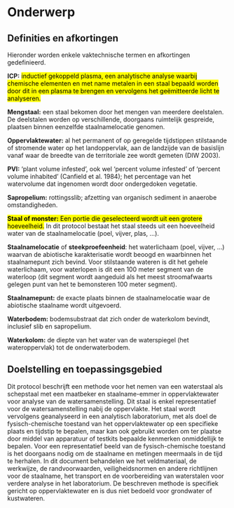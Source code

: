 # Onderwerp

## Definities en afkortingen

Hieronder worden enkele vaktechnische termen en afkortingen gedefinieerd.

**ICP:** [inductief gekoppeld plasma, een analytische analyse waarbij chemische elementen en met name metalen in een staal bepaald worden door dit in een plasma te brengen en vervolgens het geëmitteerde licht te analyseren.]{.mark}

**Mengstaal:** een staal bekomen door het mengen van meerdere deelstalen. De deelstalen worden op verschillende, doorgaans ruimtelijk gespreide, plaatsen binnen eenzelfde staalnamelocatie genomen.

**Oppervlaktewater:** al het permanent of op geregelde tijdstippen stilstaande of stromende water op het landoppervlak, aan de landzijde van de basislijn vanaf waar de breedte van de territoriale zee wordt gemeten (DIW 2003).

**PVI:** 'plant volume infested', ook wel 'percent volume infested' of 'percent volume inhabited' (Canfield et al. 1984); het percentage van het watervolume dat ingenomen wordt door ondergedoken vegetatie.

**Sapropelium:** rottingsslib; afzetting van organisch sediment in anaerobe omstandigheden.

[**Staal of monster:** Een portie die geselecteerd wordt uit een grotere hoeveelheid.]{.mark} In dit protocol bestaat het staal steeds uit een hoeveelheid water van de staalnamelocatie (poel, vijver, plas, ...).

**Staalnamelocatie** of **steekproefeenheid**: het waterlichaam (poel, vijver, ...) waarvan de abiotische karakterisatie wordt beoogd en waarbinnen het staalnamepunt zich bevind. Voor stilstaande wateren is dit het gehele waterlichaam, voor waterlopen is dit een 100 meter segment van de waterloop (dit segment wordt aangeduid als het meest stroomafwaarts gelegen punt van het te bemonsteren 100 meter segment).

**Staalnamepunt:** de exacte plaats binnen de staalnamelocatie waar de abiotische staalname wordt uitgevoerd.

**Waterbodem:** bodemsubstraat dat zich onder de waterkolom bevindt, inclusief slib en sapropelium.

**Waterkolom:** de diepte van het water van de waterspiegel (het wateroppervlak) tot de onderwaterbodem.

## Doelstelling en toepassingsgebied

Dit protocol beschrijft een methode voor het nemen van een waterstaal als schepstaal met een maatbeker en staalname-emmer in oppervlaktewater voor analyse van de watersamenstelling. Dit staal is enkel representatief voor de watersamenstelling nabij de oppervlakte. Het staal wordt vervolgens geanalyseerd in een analytisch laboratorium, met als doel de fysisch-chemische toestand van het oppervlaktewater op een specifieke plaats en tijdstip te bepalen, maar kan ook gebruikt worden om ter plaatse door middel van apparatuur of testkits bepaalde kenmerken onmiddellijk te bepalen. Voor een representatief beeld van de fysisch-chemische toestand is het doorgaans nodig om de staalname en metingen meermaals in de tijd te herhalen. In dit document behandelen we het veldmateriaal, de werkwijze, de randvoorwaarden, veiligheidsnormen en andere richtlijnen voor de staalname, het transport en de voorbereiding van waterstalen voor verdere analyse in het laboratorium. De beschreven methode is specifiek gericht op oppervlaktewater en is dus niet bedoeld voor grondwater of kustwateren.

